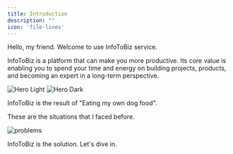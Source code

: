 ```yaml
---
title: Introduction
description: ""
icon: 'file-lines'
---
```

Hello, my friend. Welcome to use InfoToBiz service.

InfoToBiz is a platform that can make you more productive. Its core value is enabling you to spend your time and energy on building projects, products, and becoming an expert in a long-term perspective.

<img
  className="block dark:hidden rounded-2xl"
  src="/images/hero.png"
  alt="Hero Light"
/>
<img
  className="hidden dark:block rounded-2xl"
  src="/images/hero.png"
  alt="Hero Dark"
/>

InfoToBiz is the result of "Eating my own dog food". 

These are the situations that I faced before.

<img
  className="rounded-2xl"
  src="/images/problems.png"
  alt="problems"
/>

InfoToBiz is the solution. Let's dive in.